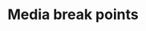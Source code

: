 
<Meta title="Design System|layout/Media break points" component={Container} />

# Media break points

<Preview>
  <Story name="all">
    <Container style={{ backgroundColor: '#ddd', margin: 'auto' }}>
      <h1 class="content" />
      <style
        dangerouslySetInnerHTML={{
          __html: `
        .content::before {
          content: "No matching media queries";
        }
        @media ${media.mobile} {
          .content::before {
            content: "Mobile [${breakPoints.minMobileWidth}, ${breakPoints.maxMobileWidth}]";
          }
        }
        @media ${media.tablet} {
          .content::before {
            content: "Tablet [${breakPoints.minTabletWidth}, ${breakPoints.maxTabletWidth}]";
          }
        }
        @media ${media.min.desktop} {
          .content::before {
            content: "Large Desktop (${breakPoints.minLargeDesktopWidth}, ∞)";
          }
        }
        @media ${media.desktop} {
          .content::before {
            content: "Desktop [${breakPoints.minDesktopWidth}, ${breakPoints.maxDesktopWidth}]";
          }
        }
      `,
        }}
      />
    </Container>
  </Story>
</Preview>

<Props of={Container} />
